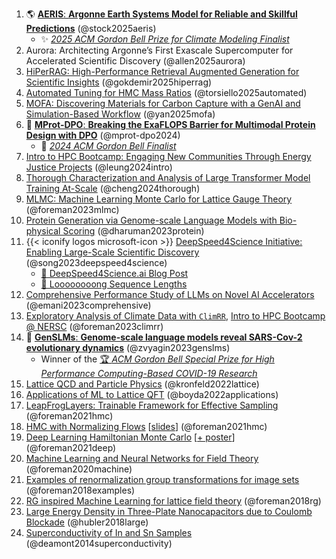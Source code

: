 1. 🌎 [[**AERIS**]{.highlight-green}: **Argonne Earth Systems Model for Reliable and Skillful Predictions**](https://arxiv.org/abs/2509.13523) (@stock2025aeris)
   - ✨ [*2025 ACM Gordon Bell Prize for Climate Modeling Finalist*](https://awards.acm.org/bell-climate)
1. Aurora: Architecting Argonne's First Exascale Supercomputer for Accelerated Scientific Discovery (@allen2025aurora)
1. [HiPerRAG: High-Performance Retrieval Augmented Generation for Scientific Insights](https://arxiv.org/abs/2505.04846) (@gokdemir2025hiperrag)
1. [Automated Tuning for HMC Mass Ratios](https://www.osti.gov/biblio/2551828) (@torsiello2025automated)
3. [MOFA: Discovering Materials for Carbon Capture with a GenAI and Simulation-Based Workflow](https://arxiv.org/abs/2501.10651) (@yan2025mofa)
4. 🧪 [[**MProt-DPO**]{.highlight-pink}: **Breaking the ExaFLOPS Barrier for Multimodal Protein Design with DPO**](https://doi.org/10.1109/SC41406.2024.00013) (@mprot-dpo2024)
   - 🌟 [*2024 ACM Gordon Bell Finalist*](https://sc24.supercomputing.org/2024/10/presenting-the-finalists-for-the-2024-gordon-bell-prize/)
5. [Intro to HPC Bootcamp: Engaging New Communities Through Energy Justice Projects](https://jocse.org/downloads/jocse-15-1-10.pdf) (@leung2024intro)
6. [Thorough Characterization and Analysis of Large Transformer Model Training At-Scale](https://doi.org/10.1145/3639034) (@cheng2024thorough)
7. [MLMC: Machine Learning Monte Carlo for Lattice Gauge Theory](https://arxiv.org/abs/2312.08936) (@foreman2023mlmc)
8. [Protein Generation via Genome-scale Language Models with Bio-physical Scoring ](https://dl.acm.org/doi/abs/10.1145/3624062.3626087) (@dharuman2023protein)
9. {{< iconify logos microsoft-icon >}} [DeepSpeed4Science Initiative: Enabling Large-Scale Scientific Discovery](https://arxiv.org/abs/2310.04610) (@song2023deepspeed4science)
   - [📰 DeepSpeed4Science.ai Blog Post](https://www.deepspeed.ai/deepspeed4science/#new-megatron-deepspeed-for-large-scale-ai4science-model-training)
   - [🚂 Loooooooong Sequence Lengths](/posts/AuroraGPT/long-sequences/index.qmd)
10. [Comprehensive Performance Study of LLMs on Novel AI Accelerators](https://arxiv.org/abs/2310.04607) (@emani2023comprehensive)
11. [Exploratory Analysis of Climate Data with `ClimRR`](https://saforem2.github.io/climate-analysis), [Intro to HPC Bootcamp @ NERSC](https://github.com/NERSC/intro-HPC-bootcamp-2023) (@foreman2023climrr)
12. 🧬 [[**GenSLMs**]{.highlight}: **Genome-scale language models reveal SARS-Cov-2 evolutionary dynamics**](https://www.biorxiv.org/content/10.1101/2022.10.10.511571v1.abstract) (@zvyagin2023genslms)
    - Winner of the [🏆 *ACM Gordon Bell Special Prize for High Performance Computing-Based COVID-19 Research*](https://www.acm.org/media-center/2022/november/gordon-bell-special-prize-covid-research-2022)
13. [Lattice QCD and Particle Physics](https://arxiv.org/abs/2207.07641) (@kronfeld2022lattice)
14. [Applications of ML to Lattice QFT](https://arxiv.org/abs/2202.05838) (@boyda2022applications)
15. [LeapFrogLayers: Trainable Framework for Effective Sampling](https://arxiv.org/abs/2112.01582) (@foreman2021hmc)
16. [HMC with Normalizing Flows](https://arxiv.org/abs/2112.01586) \[[slides](https://indico.cern.ch/event/1006302/contributions/4380743/)\] (@foreman2021hmc)
17. [Deep Learning Hamiltonian Monte Carlo](https://arxiv.org/abs/2105.03418)  \[[+ poster](https://simdl.github.io/posters/57-supp_DLHMC_Foreman_SimDL-ICLR2021_poster1.pdf)\] (@foreman2021deep)
18. [Machine Learning and Neural Networks for Field Theory](https://bit.ly/snowmass_ml2020) (@foreman2020machine)
19. [Examples of renormalization group transformations for image sets](https://journals.aps.org/pre/abstract/10.1103/PhysRevE.98.052129) (@foreman2018examples)
20. [RG inspired Machine Learning for lattice field theory](https://arxiv.org/abs/1710.02079) (@foreman2018rg)
21. [Large Energy Density in Three-Plate Nanocapacitors due to Coulomb Blockade](https://doi.org/10.1063/1.5009698) (@hubler2018large)
22. [Superconductivity of In and Sn Samples](https://doi.org/10.1063/1.4896340) (@deamont2014superconductivity)

<!--
[^aeris]: [[✨ 2025 ACM Gordon Bell Prize for Climate Modeling Finalist]{.highlight-pink}](https://awards.acm.org/bell-climate)

[^mprot-dpo]: {{< iconify noto-v1 bell>}} [[2024 ACM Gordon Bell Finalist]{.highlight-green}](https://sc24.supercomputing.org/2024/10/presenting-the-finalists-for-the-2024-gordon-bell-prize/)

[^genslm]: 🥇 [[ACM Gordon Bell Special Prize]{.highlight-yellow}](https://www.acm.org/media-center/2023/november/gordon-bell-special-prize-covid-research-2022)
-->

<!-- [**S. Foreman** et al., _J. Appl. Phys_, _2018_]{.dim-text} -->
